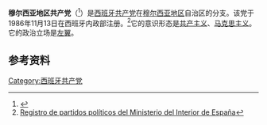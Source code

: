 {{Infobox political party
| name            = 穆尔西亚地区共产党
| native_name     = Partido Comunista de la Región de Murcia
| logo            = Pce_2014.svg
| logo_size       = 120px
| general_secretary = Joaquín Morote<ref>{{Cite web |url=https://www.youtube.com/watch?v=o7ufjm5hGk0 |title=Entrevista con Joaquín Morote |accessdate=2018-10-24 |archive-date=2016-03-28 |archive-url=https://web.archive.org/web/20160328194155/https://www.youtube.com/watch?v=o7ufjm5hGk0 |dead-url=no }}</ref>
| founder         =  
| leader1_title   =  
| leader1_name    =  
| foundation      =  
| dissolution     = <!-- {{End date|YYYY|MM|DD|df=y}} -->
| merger          =  
| headquarters    =  
| newspaper       =  
| youth_wing      = [[西班牙共产主义青年联盟|西班牙共产主义青年联盟]] (UJCE)
| membership_year = 
| membership      = 
| ideology        = [[马克思主义|马克思主义]]<br />[[马克思列宁主义|马克思列宁主义]]<br />[[共产主义|共产主义]]<br />[[社会主义|社会主义]]<br />[[国际主义|国际主义]]
| position        = [[左派|左派]] - [[極左派|極左派]]
| national        = 
| international   =
| european        = 
| europarl        = 
| seats1_title    = 
| seats1          = 
| colours         = {{Color box|{{Party_meta/Communist_Party_of_Spain/color}}|border=darkgray}} [[红色|红色]]
| website         = [https://web.archive.org/web/20130207075741/http://www.pcrm.es/ 官方网站]
| colorcode       = {{Party_meta/Communist_Party_of_Spain/color}}
| country         = 西班牙
}}
'''穆尔西亚地区共产党'''（{{lang-es|Partido Comunista de la Región de Murcia}}<ref>{{Cite book |title=Así es la Región de Murcia |url=https://books.google.ru/books?id=Xf8yAAAAIAAJ |author=Francisco Muñoz Guerrero, José Luis Roldán, José Lumbreras Pino |year=1989 |pages=第510页 |access-date=2018-10-24 |archive-date=2018-10-24 |archive-url=https://web.archive.org/web/20181024073638/https://books.google.ru/books?id=Xf8yAAAAIAAJ |dead-url=no }}</ref>）是[[西班牙共产党|西班牙共产党]]在[[穆尔西亚地区|穆尔西亚地区]]自治区的分支。该党于1986年11月13日在西班牙内政部注册。<ref>[https://web.archive.org/web/20170930084954/https://servicio.mir.es/nfrontal/webpartido_politico.html Registro de partidos políticos del Ministerio del Interior de España]</ref>它的意识形态是[[共产主义|共产主义]]、[[马克思主义|马克思主义]]。它的政治立场是[[左翼|左翼]]。

==参考资料==
{{reflist}}
{{Communist-party-stub}}
{{西班牙共产党}}

[[Category:西班牙共产党|Category:西班牙共产党]]